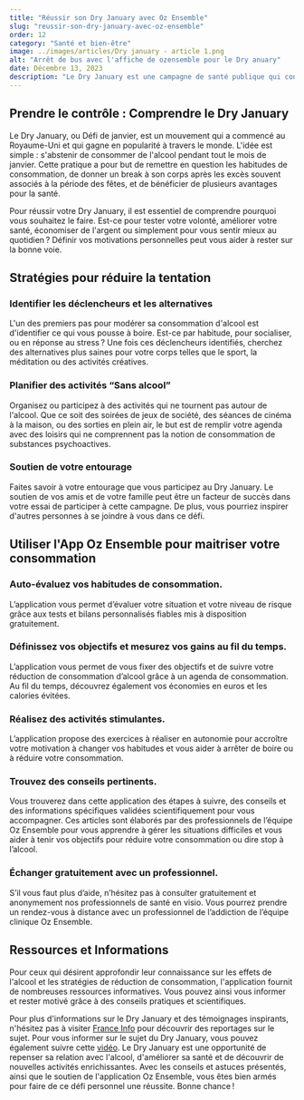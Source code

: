 ```yaml
---
title: "Réussir son Dry January avec Oz Ensemble"
slug: "reussir-son-dry-january-avec-oz-ensemble"
order: 12
category: "Santé et bien-être"
image: ../images/articles/Dry january - article 1.png
alt: "Arrêt de bus avec l'affiche de ozensemble pour le Dry anuary"
date: Décembre 13, 2023
description: "Le Dry January est une campagne de santé publique qui consiste à s'abstenir de boire de l'alcool pendant tout le mois de janvier. Pour réussir ce défi personnel, il est important de comprendre ses motivations. Il est aussi utile d'identifier les déclencheurs de sa consommation et de trouver des alternatives saines. Planifier des activités sans alcool et obtenir le soutien social de ses proches peuvent aider. L'application Oz Ensemble est un outil précieux pour gérer sa consommation, fixer des objectifs réalistes, recevoir des récompenses, trouver du soutien dans une communauté et accéder à des ressources informatives. Le Dry January est une occasion de repenser sa relation avec l'alcool, d'améliorer sa santé et de découvrir de nouvelles activités enrichissantes."
---
```


## Prendre le contrôle : Comprendre le Dry January

Le Dry January, ou Défi de janvier, est un mouvement qui a commencé au Royaume-Uni et qui gagne en popularité à travers le monde. L'idée est simple : s'abstenir de consommer de l'alcool pendant tout le mois de janvier. Cette pratique a pour but de remettre en question les habitudes de consommation, de donner un break à son corps après les excès souvent associés à la période des fêtes, et de bénéficier de plusieurs avantages pour la santé.

Pour réussir votre Dry January, il est essentiel de comprendre pourquoi vous souhaitez le faire. Est-ce pour tester votre volonté, améliorer votre santé, économiser de l'argent ou simplement pour vous sentir mieux au quotidien ? Définir vos motivations personnelles peut vous aider à rester sur la bonne voie.

## Stratégies pour réduire la tentation

### Identifier les déclencheurs et les alternatives

L'un des premiers pas pour modérer sa consommation d'alcool est d'identifier ce qui vous pousse à boire. Est-ce par habitude, pour socialiser, ou en réponse au stress ? Une fois ces déclencheurs identifiés, cherchez des alternatives plus saines pour votre corps telles que le sport, la méditation ou des activités créatives.

### Planifier des activités “Sans alcool”

Organisez ou participez à des activités qui ne tournent pas autour de l'alcool. Que ce soit des soirées de jeux de société, des séances de cinéma à la maison, ou des sorties en plein air, le but est de remplir votre agenda avec des loisirs qui ne comprennent pas la notion de consommation de substances psychoactives.

### Soutien de votre entourage

Faites savoir à votre entourage que vous participez au Dry January. Le soutien de vos amis et de votre famille peut être un facteur de succès dans votre essai de participer à cette campagne. De plus, vous pourriez inspirer d'autres personnes à se joindre à vous dans ce défi.

<DownloadButtons />

## Utiliser l'App Oz Ensemble pour maitriser votre consommation

### Auto-évaluez vos habitudes de consommation.

L’application vous permet d’évaluer votre situation et votre niveau de risque grâce aux tests et bilans personnalisés fiables mis à disposition gratuitement.

### Définissez vos objectifs et mesurez vos gains au fil du temps.

L’application vous permet de vous fixer des objectifs et de suivre votre réduction de consommation d’alcool grâce à un agenda de consommation. Au fil du temps, découvrez également vos économies en euros et les calories évitées.

### Réalisez des activités stimulantes.

L’application propose des exercices à réaliser en autonomie pour accroître votre motivation à changer vos habitudes et vous aider à arrêter de boire ou à réduire votre consommation.

### Trouvez des conseils pertinents.

Vous trouverez dans cette application des étapes à suivre, des conseils et des informations spécifiques validées scientifiquement pour vous accompagner. Ces articles sont élaborés par des professionnels de l’équipe Oz Ensemble pour vous apprendre à gérer les situations difficiles et vous aider à tenir vos objectifs pour réduire votre consommation ou dire stop à l’alcool.

### Échanger gratuitement avec un professionnel.

S’il vous faut plus d’aide, n’hésitez pas à consulter gratuitement et anonymement nos professionnels de santé en visio. Vous pourrez prendre un rendez-vous à distance avec un professionnel de l’addiction de l’équipe clinique Oz Ensemble.

## Ressources et Informations

Pour ceux qui désirent approfondir leur connaissance sur les effets de l'alcool et les stratégies de réduction de consommation, l'application fournit de nombreuses ressources informatives. Vous pouvez ainsi vous informer et rester motivé grâce à des conseils pratiques et scientifiques.

Pour plus d'informations sur le Dry January et des témoignages inspirants, n'hésitez pas à visiter [France Info](https://www.francetvinfo.fr/sante/drogue-addictions/defi-de-janvier-48-addictologues-a-soutenir-le-gouvernement-a-soutenir-le-mois-sans-alcool_6238209.html) pour découvrir des reportages sur le sujet. Pour vous informer sur le sujet du Dry January, vous pouvez également suivre cette [vidéo](https://www.youtube.com/watch?v=8zj-JEeflIE&ab_channel=C%C3%A0vous).
Le Dry January est une opportunité de repenser sa relation avec l'alcool, d'améliorer sa santé et de découvrir de nouvelles activités enrichissantes. Avec les conseils et astuces présentés, ainsi que le soutien de l'application Oz Ensemble, vous êtes bien armés pour faire de ce défi personnel une réussite. Bonne chance !
